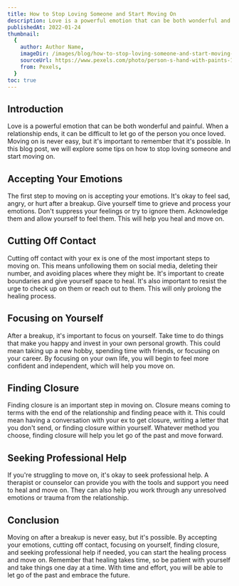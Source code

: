 ```yaml
---
title: How to Stop Loving Someone and Start Moving On
description: Love is a powerful emotion that can be both wonderful and painful.
publishedAt: 2022-01-24
thumbnail:
  {
    author: Author Name,
    imageDir: /images/blog/how-to-stop-loving-someone-and-start-moving-on/thumbnail.png,
    sourceUrl: https://www.pexels.com/photo/person-s-hand-with-paints-1174932/,
    from: Pexels,
  }
toc: true
---
```


## Introduction

Love is a powerful emotion that can be both wonderful and painful. When a relationship ends, it can be difficult to let go of the person you once loved. Moving on is never easy, but it's important to remember that it's possible. In this blog post, we will explore some tips on how to stop loving someone and start moving on.

## Accepting Your Emotions

The first step to moving on is accepting your emotions. It's okay to feel sad, angry, or hurt after a breakup. Give yourself time to grieve and process your emotions. Don't suppress your feelings or try to ignore them. Acknowledge them and allow yourself to feel them. This will help you heal and move on.

## Cutting Off Contact

Cutting off contact with your ex is one of the most important steps to moving on. This means unfollowing them on social media, deleting their number, and avoiding places where they might be. It's important to create boundaries and give yourself space to heal. It's also important to resist the urge to check up on them or reach out to them. This will only prolong the healing process.

## Focusing on Yourself

After a breakup, it's important to focus on yourself. Take time to do things that make you happy and invest in your own personal growth. This could mean taking up a new hobby, spending time with friends, or focusing on your career. By focusing on your own life, you will begin to feel more confident and independent, which will help you move on.

## Finding Closure

Finding closure is an important step in moving on. Closure means coming to terms with the end of the relationship and finding peace with it. This could mean having a conversation with your ex to get closure, writing a letter that you don't send, or finding closure within yourself. Whatever method you choose, finding closure will help you let go of the past and move forward.

## Seeking Professional Help

If you're struggling to move on, it's okay to seek professional help. A therapist or counselor can provide you with the tools and support you need to heal and move on. They can also help you work through any unresolved emotions or trauma from the relationship.

## Conclusion

Moving on after a breakup is never easy, but it's possible. By accepting your emotions, cutting off contact, focusing on yourself, finding closure, and seeking professional help if needed, you can start the healing process and move on. Remember that healing takes time, so be patient with yourself and take things one day at a time. With time and effort, you will be able to let go of the past and embrace the future.
